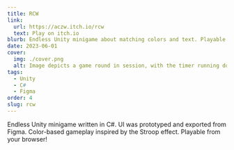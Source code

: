 ```yaml
---
title: RCW
link:
  url: https://aczw.itch.io/rcw
  text: Play on itch.io
blurb: Endless Unity minigame about matching colors and text. Playable from your browser!
date: 2023-06-01
cover:
  img: ./cover.png
  alt: Image depicts a game round in session, with the timer running down and the player already having lost one life.
tags:
  - Unity
  - C#
  - Figma
order: 4
slug: rcw
---
```


Endless Unity minigame written in C#. UI was prototyped and exported from Figma. Color-based gameplay inspired by the Stroop effect. Playable from your browser!